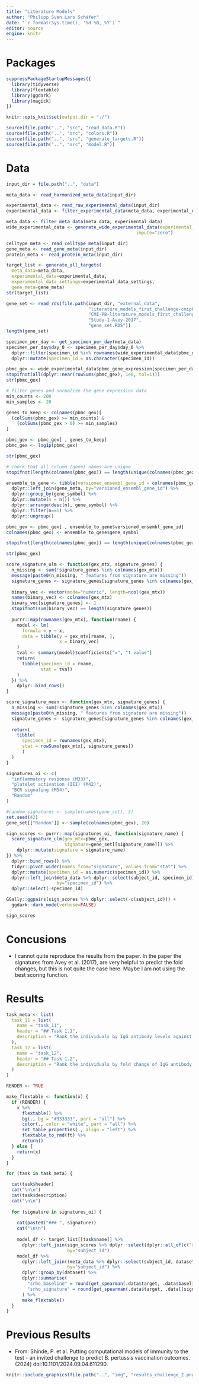 ```yaml
---
title: "Literature Models"
author: "Philipp Sven Lars Schäfer"
date: "`r format(Sys.time(), '%d %B, %Y')`"
editor: source
engine: knitr
---
```


# Packages

```r
suppressPackageStartupMessages({
  library(tidyverse)
  library(flextable)
  library(ggdark)
  library(magick)
})

knitr::opts_knit$set(output.dir = "./")

source(file.path("..", "src", "read_data.R"))
source(file.path("..", "src", "colors.R"))
source(file.path("..", "src", "generate_targets.R"))
source(file.path("..", "src", "model.R"))
```

# Data

```r
input_dir = file.path("..", "data")
```

```r
meta_data <- read_harmonized_meta_data(input_dir)

experimental_data <- read_raw_experimental_data(input_dir)
experimental_data <- filter_experimental_data(meta_data, experimental_data)

meta_data <- filter_meta_data(meta_data, experimental_data)
wide_experimental_data <- generate_wide_experimental_data(experimental_data=experimental_data,
                                                 impute="zero")

celltype_meta <- read_celltype_meta(input_dir)
gene_meta <- read_gene_meta(input_dir)
protein_meta <- read_protein_meta(input_dir)
```

```r
target_list <- generate_all_targets(
  meta_data=meta_data,
  experimental_data=experimental_data,
  experimental_data_settings=experimental_data_settings,
  gene_meta=gene_meta)
str(target_list)
```

```r
gene_set <- read_rds(file.path(input_dir, "external_data",
                               "literature_models_first_challenge-cmipb-challenge", 
                               "CMI-PB-literature_models_first_challenge-c3c23cb",
                               "Study-1-Avey-2017",
                               "gene_set.RDS"))
length(gene_set)
```

```r
specimen_per_day <- get_specimen_per_day(meta_data)
specimen_per_day$day_0 <- specimen_per_day$day_0 %>%
  dplyr::filter(specimen_id %in% rownames(wide_experimental_data$pbmc_gene_expression)) %>%
  dplyr::mutate(specimen_id = as.character(specimen_id))

pbmc_gex <- wide_experimental_data$pbmc_gene_expression[specimen_per_day$day_0$specimen_id, ]
stopifnot(all(dplyr::near(rowSums(pbmc_gex), 1e6, tol=1)))
str(pbmc_gex)

# filter genes and normalize the gene expression data
min_counts <- 200
min_samples <- 20

genes_to_keep <- colnames(pbmc_gex)[
  (colSums(pbmc_gex) >= min_counts) &
    (colSums(pbmc_gex > 0) >= min_samples)
]

pbmc_gex <- pbmc_gex[ , genes_to_keep]
pbmc_gex <- log1p(pbmc_gex)

str(pbmc_gex)

# check that all column (gene) names are unique
stopifnot(length(colnames(pbmc_gex)) == length(unique(colnames(pbmc_gex))))

ensemble_to_gene <- tibble(versioned_ensembl_gene_id = colnames(pbmc_gex)) %>%
  dplyr::left_join(gene_meta, by="versioned_ensembl_gene_id") %>%
  dplyr::group_by(gene_symbol) %>%
  dplyr::mutate(n = n()) %>%
  dplyr::arrange(desc(n), gene_symbol) %>%
  dplyr::filter(n==1) %>%
  dplyr::ungroup()

pbmc_gex <- pbmc_gex[ , ensemble_to_gene$versioned_ensembl_gene_id]
colnames(pbmc_gex) <- ensemble_to_gene$gene_symbol

stopifnot(length(colnames(pbmc_gex)) == length(unique(colnames(pbmc_gex))))

str(pbmc_gex)
```

```r
score_signature_ulm <- function(gex_mtx, signature_genes) {
  n_missing <- sum(!signature_genes %in% colnames(gex_mtx))
  message(paste0(n_missing, " features from signature are missing"))
  signature_genes <- signature_genes[signature_genes %in% colnames(gex_mtx)]
  
  binary_vec <- vector(mode="numeric", length=ncol(gex_mtx))
  names(binary_vec) <- colnames(gex_mtx)
  binary_vec[signature_genes] <- 1
  stopifnot(sum(binary_vec) == length(signature_genes))
  
  purrr::map(rownames(gex_mtx), function(rname) {
    model <- lm(
      formula = y ~ x,
      data = tibble(y = gex_mtx[rname, ],
                    x = binary_vec)
    )
    tval <- summary(model)$coefficients["x", "t value"]
    return(
      tibble(specimen_id = rname, 
             stat = tval)
    )
  }) %>%
    dplyr::bind_rows()
}

score_signature_mean <- function(gex_mtx, signature_genes) {
  n_missing <- sum(!signature_genes %in% colnames(gex_mtx))
  message(paste0(n_missing, " features from signature are missing"))
  signature_genes <- signature_genes[signature_genes %in% colnames(gex_mtx)]
  
  return(
    tibble(
      specimen_id = rownames(gex_mtx),
      stat = rowSums(gex_mtx[, signature_genes])
      )
  )
}

signatures_oi <- c(
  "inflammatory response (M33)",
  "platelet activation (III) (M42)",
  "BCR signaling (M54)",
  "Random"
)

#random_signatures <- sample(names(gene_set), 3)
set.seed(42)
gene_set[["Random"]] <- sample(colnames(pbmc_gex), 20)

sign_scores <- purrr::map(signatures_oi, function(signature_name) {
  score_signature_ulm(gex_mtx=pbmc_gex, 
                      signature=gene_set[[signature_name]]) %>%
    dplyr::mutate(signature = signature_name)
}) %>%
  dplyr::bind_rows() %>%
  tidyr::pivot_wider(names_from="signature", values_from="stat") %>%
  dplyr::mutate(specimen_id = as.numeric(specimen_id)) %>%
  dplyr::left_join(meta_data %>% dplyr::select(subject_id, specimen_id), 
                   by="specimen_id") %>%
  dplyr::select(-specimen_id)

GGally::ggpairs(sign_scores %>% dplyr::select(-c(subject_id))) +
  ggdark::dark_mode(verbose=FALSE)
```

```r
sign_scores
```

# Concusions

- I cannot quite reproduce the results from the paper. In the paper the signatures from Avey et al. (2017), are very helpful to predict the fold changes, but this is not quite the case here. Maybe I am not using the best scoring function.

# Results

```r
task_meta <- list(
  task_11 = list(
    name = "task_11",
    header = "## Task 1.1",
    description = "Rank the individuals by IgG antibody levels against pertussis toxin (PT) that we detect in plasma 14 days post booster vaccinations."
  ),
  task_12 = list(
    name = "task_12",
    header = "## Task 1.2",
    description = "Rank the individuals by fold change of IgG antibody levels against pertussis toxin (PT) that we detect in plasma 14 days post booster vaccinations compared to titer values at day 0."
  )
)
```

```r
RENDER <- TRUE

make_flextable <- function(x) {
  if (RENDER) {
    x %>%
      flextable() %>% 
      bg(., bg = "#333333", part = "all") %>%
      color(., color = "white", part = "all") %>%
      set_table_properties(., align = "left") %>%
      flextable_to_rmd(ft) %>%
      return()
  } else {
    return(x)
  }
}

for (task in task_meta) {

  cat(task$header)
  cat("\n\n")
  cat(task$description)
  cat("\n\n")
  
  for (signature in signatures_oi) {
    
    cat(paste0("### ", signature))
    cat("\n\n")
    
    model_df <- target_list[[task$name]] %>%
      dplyr::left_join(sign_scores %>% dplyr::select(dplyr::all_of(c("subject_id", signature))), 
                       by="subject_id")
    model_df %>%
      dplyr::left_join((meta_data %>% dplyr::select(subject_id, dataset) %>% dplyr::distinct()),
                       by="subject_id") %>%
      dplyr::group_by(dataset) %>%
      dplyr::summarise(
        "srho_baseline" = round(get_spearman(.data$target, .data$baseline), 2),
        "srho_signature" = round(get_spearman(.data$target, .data[[signature]]), 2)
      ) %>%
      make_flextable()
  }
}
```

# Previous Results

- From: Shinde, P. et al. Putting computational models of immunity to the test - an invited challenge to predict B. pertussis vaccination outcomes. (2024) doi:10.1101/2024.09.04.611290.

```r
knitr::include_graphics(file.path("..", "img", "results_challenge_2.png"))
```


